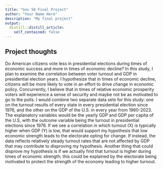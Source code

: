 ```yaml
---
title: "Gov 50 Final Project"
author: "Your Name Here"
description: "My final project"
output:
  distill::distill_article:
    self_contained: false
---
```




## Project thoughts

Do American citizens vote less in presidential elections during times of economic success and more in times of economic decline? In this study, I plan to examine the correlation between voter turnout and GDP in presidential election years. I hypothesize that in times of economic decline, citizens will be more likely to vote in an effort to drive change in economic policy. Concurrently, I believe that in times of relative economic prosperity voters will experience a sense of security and maybe not be as motivated to go to the polls. I would combine two separate data sets for this study: one on the turnout results of every state in every presidential election since 1976, and the other on the GDP of the U.S. in every year from 1960-2023. The explanatory variables would be the yearly GDP and GDP per capita of the U.S, with the outcome variable being the turnout in presidential elections since 1976. If we see a correlation in which turnout (X) is typically higher when GDP (Y) is low, that would support my hypothesis that low economic strength leads to the electorate opting for change. If instead, the data reflects relatively steady turnout rates that are not affected by GDP that may contribute to disproving my hypothesis. Another thing that could disprove my hypothesis is if we actually find that turnout is higher during times of economic strength; this could be explained by the electorate being motivated to protect the strength of the economy leading to higher turnout. 
